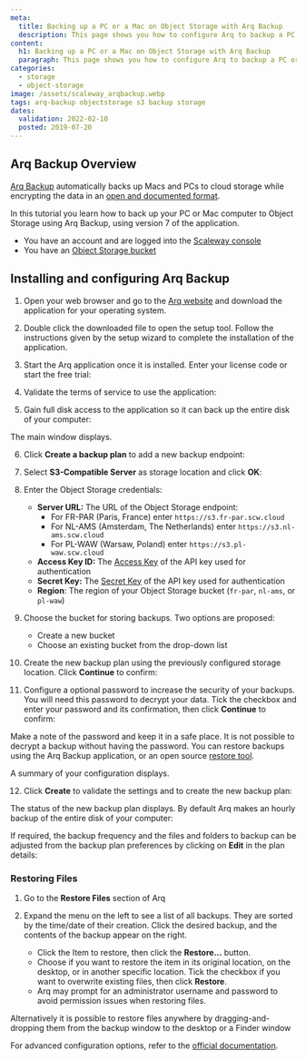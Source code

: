 ```yaml
---
meta:
  title: Backing up a PC or a Mac on Object Storage with Arq Backup
  description: This page shows you how to configure Arq to backup a PC or Mac automatically on Object Storage
content:
  h1: Backing up a PC or a Mac on Object Storage with Arq Backup
  paragraph: This page shows you how to configure Arq to backup a PC or Mac automatically on Object Storage
categories:
  - storage
  - object-storage
image: /assets/scaleway_arqbackup.webp
tags: arq-backup objectstorage s3 backup storage
dates:
  validation: 2022-02-10
  posted: 2019-07-20
---
```


## Arq Backup Overview

[Arq Backup](https://www.arqbackup.com/index.html) automatically backs up Macs and PCs to cloud storage while encrypting the data in an [open and documented format](https://www.arqbackup.com/arq_data_format.txt).

In this tutorial you learn how to back up your PC or Mac computer to Object Storage using Arq Backup, using version 7 of the application.

<Message type="requirement">

- You have an account and are logged into the [Scaleway console](https://console.scaleway.com)
- You have an [Object Storage bucket](https://www.scaleway.com/en/object-storage/)

</Message>

## Installing and configuring Arq Backup

1. Open your web browser and go to the [Arq website](https://www.arqbackup.com/index.html) and download the application for your operating system.

2. Double click the downloaded file to open the setup tool. Follow the instructions given by the setup wizard to complete the installation of the application.

3. Start the Arq application once it is installed. Enter your license code or start the free trial:
  <Lightbox src="scaleway-arq7_splash.webp" alt="" />

4. Validate the terms of service to use the application:
  <Lightbox src="scaleway-arq7_license.webp" alt="" />

5. Gain full disk access to the application so it can back up the entire disk of your computer:
  <Lightbox src="scaleway-arq7_disk_access.webp" alt="" />

  The main window displays.

6. Click **Create a backup plan** to add a new backup endpoint:
  <Lightbox src="scaleway-arq7_create_backup.webp" alt="" />

7. Select **S3-Compatible Server** as storage location and click **OK**:
  <Lightbox src="scaleway-arq7_s3.webp" alt="" />

8. Enter the Object Storage credentials:

    - **Server URL:** The URL of the Object Storage endpoint:
      - For FR-PAR (Paris, France) enter `https://s3.fr-par.scw.cloud`
      - For NL-AMS (Amsterdam, The Netherlands) enter `https://s3.nl-ams.scw.cloud`
      - For PL-WAW (Warsaw, Poland) enter `https://s3.pl-waw.scw.cloud`
    - **Access Key ID:** The [Access Key](/console/my-project/how-to/generate-api-key/) of the API key used for authentication
    - **Secret Key:** The [Secret Key](/console/my-project/how-to/generate-api-key/) of the API key used for authentication
    - **Region**: The region of your Object Storage bucket (`fr-par`, `nl-ams`, or `pl-waw`)

    <Lightbox src="scaleway-arq7_s3_credentials.webp" alt="" />

9. Choose the bucket for storing backups. Two options are proposed:

    - Create a new bucket
    - Choose an existing bucket from the drop-down list

10. Create the new backup plan using the previously configured storage location. Click **Continue** to confirm:
  <Lightbox src="scaleway-arq7_choose_storage.webp" alt="" />

11. Configure a optional password to increase the security of your backups. You will need this password to decrypt your data. Tick the checkbox and enter your password and its confirmation, then click **Continue** to confirm:
  <Lightbox src="scaleway-arq7_password.webp" alt="" />

  <Message type="important">

  Make a note of the password and keep it in a safe place. It is not possible to decrypt a backup without having the password. You can restore backups using the Arq Backup application, or an open source [restore tool](https://arqbackup.github.io/arq_restore/).

  </Message>

  A summary of your configuration displays.

12. Click **Create** to validate the settings and to create the new backup plan:
  <Lightbox src="scaleway-arq7_summary.webp" alt="" />

  The status of the new backup plan displays. By default Arq makes an hourly backup of the entire disk of your computer: 
  <Lightbox src="scaleway-arq7_status.webp" alt="" />

  If required, the backup frequency and the files and folders to backup can be adjusted from the backup plan preferences by clicking on **Edit** in the plan details:
  <Lightbox src="scaleway-arq7_edit_plan.webp" alt="" />

### Restoring Files

1. Go to the **Restore Files** section of Arq
  <Lightbox src="scaleway-arq7_restore.webp" alt="" />

2.  Expand the menu on the left to see a list of all backups. They are sorted by the time/date of their creation. Click the desired backup, and the contents of the backup appear on the right.

    - Click the Item to restore, then click the **Restore...** button.
    - Choose if you want to restore the item in its original location, on the desktop, or in another specific location. Tick the checkbox if you want to overwrite existing files, then click **Restore**.
    - Arq may prompt for an administrator username and password to avoid permission issues when restoring files.

    <Lightbox src="scaleway-arq7_restore_settings.webp" alt="" />

  Alternatively it is possible to restore files anywhere by dragging-and-dropping them from the backup window to the desktop or a Finder window

For advanced configuration options, refer to the [official documentation](https://www.arqbackup.com/docs/).
